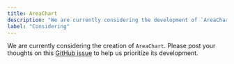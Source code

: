 ```yaml
---
title: AreaChart
description: "We are currently considering the development of `AreaChart`."
label: "Considering"
---
```


We are currently considering the creation of `AreaChart`. Please post your thoughts on this [GitHub issue](https://github.com/hirotomoyamada/yamada-ui/issues/501) to help us prioritize its development.
